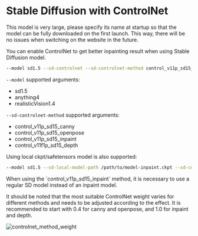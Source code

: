 
# Stable Diffusion with ControlNet

<Callout type="info" emoji="ℹ️">
  This model is very large, please specify its name at startup so that the model
  can be fully downloaded on the first launch. This way, there will be no issues
  when switching on the website in the future.
</Callout>

You can enable ControlNet to get better inpainting result when using Stable Diffusion model.

```bash
--model sd1.5 --sd-controlnet --sd-controlnet-method control_v11p_sd15_inpaint
```

`--model` supported arguments:

- sd1.5
- anything4
- realisticVision1.4

`--sd-controlnet-method` supported arguments:

- control_v11p_sd15_canny
- control_v11p_sd15_openpose
- control_v11p_sd15_inpaint
- control_v11f1p_sd15_depth

Using local ckpt/safetensors model is also supported:

```bash
--model sd1.5 --sd-local-model-path /path/to/model-inpaint.ckpt --sd-controlnet --sd-controlnet-method control_v11p_sd15_canny
```

<Callout type="info" emoji="ℹ️">
  When using the `control_v11p_sd15_inpaint` method, it is necessary to use a
  regular SD model instead of an inpaint model.
</Callout>

It should be noted that the most suitable ControlNet weight varies for different methods and needs to be adjusted according to the effect. It is recommended to start with 0.4 for canny and openpose, and 1.0 for inpaint and depth.

![controlnet_method_weight](../../public/controlnet_method_weight.png)
